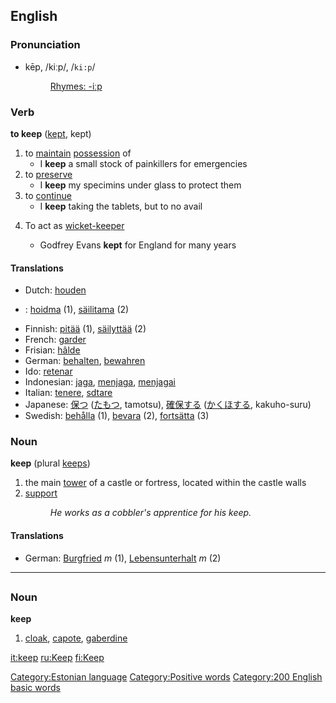 ==English==
=== Pronunciation ===
*kēp, /kiːp/, /<tt>ki:p</tt>/
*:[[Rhymes:English:-iːp|Rhymes: -iːp]]

=== Verb ===

'''to keep''' ([[kept]], kept)

# to [[maintain]] [[possession]] of
#* I '''keep''' a small stock of painkillers for emergencies
# to [[preserve]]
#* I '''keep''' my specimins under glass to protect them
# to [[continue]]
#* I '''keep''' taking the tablets, but to no avail
#{{cricket}} To act as [[wicket-keeper]]
#* Godfrey Evans '''kept''' for England for many years

==== Translations ====
*Dutch: [[houden]]
* {{et}}: [[hoidma]] (1), [[säilitama]] (2)
*Finnish: [[pitää]] (1), [[säilyttää]] (2)
*French: [[garder]]
*Frisian: [[hâlde]]
*German: [[behalten]], [[bewahren]]
*Ido: [[retenar]]
*Indonesian: [[jaga]], [[jaga|menjaga]], [[jaga|menjagai]]
*Italian: [[tenere]], [[sdtare]]
*Japanese: [[保つ]] ([[たもつ]], tamotsu), [[確保]]する ([[かくほ]]する, kakuho-suru)
*Swedish: [[behålla]] (1), [[bevara]] (2), [[fortsätta]] (3)

===Noun===
'''keep''' (plural [[keeps]])

# the main [[tower]] of a castle or fortress, located within the castle walls
# [[support]]
#: ''He works as a cobbler's apprentice for his keep.''

====Translations====
*German: [[Burgfried]] ''m'' (1), [[Lebensunterhalt]] ''m'' (2)

----
=={{et}}==
[[Category:Estonian language]]
===Noun===
'''keep'''
# [[cloak]], [[capote]], [[gaberdine]]

[[Category:Positive words]]
[[Category:200 English basic words]]

[[it:keep]]
[[ru:Keep]]
[[fi:Keep]]